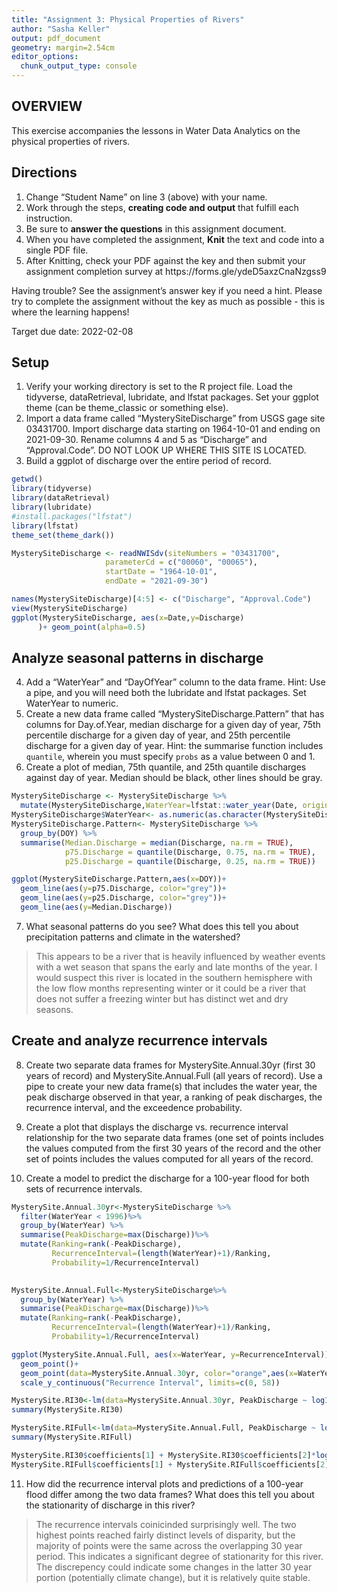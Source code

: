```yaml
---
title: "Assignment 3: Physical Properties of Rivers"
author: "Sasha Keller"
output: pdf_document
geometry: margin=2.54cm
editor_options: 
  chunk_output_type: console
---
```


## OVERVIEW

This exercise accompanies the lessons in Water Data Analytics on the physical properties of rivers. 

## Directions
1. Change "Student Name" on line 3 (above) with your name.
2. Work through the steps, **creating code and output** that fulfill each instruction.
3. Be sure to **answer the questions** in this assignment document.
4. When you have completed the assignment, **Knit** the text and code into a single PDF file.
5. After Knitting, check your PDF against the key and then submit your assignment completion survey at https://forms.gle/ydeD5axzCnaNzgss9

Having trouble? See the assignment's answer key if you need a hint. Please try to complete the assignment without the key as much as possible - this is where the learning happens!

Target due date: 2022-02-08

## Setup

1. Verify your working directory is set to the R project file. Load the tidyverse, dataRetrieval, lubridate, and lfstat packages. Set your ggplot theme (can be theme_classic or something else).
2. Import a data frame called "MysterySiteDischarge" from USGS gage site 03431700. Import discharge data starting on 1964-10-01 and ending on 2021-09-30. Rename columns 4 and 5 as "Discharge" and "Approval.Code". DO NOT LOOK UP WHERE THIS SITE IS LOCATED. 
3. Build a ggplot of discharge over the entire period of record. 

```r
getwd()
library(tidyverse)
library(dataRetrieval)
library(lubridate)
#install.packages("lfstat")
library(lfstat)
theme_set(theme_dark())
```

```r
MysterySiteDischarge <- readNWISdv(siteNumbers = "03431700",
                     parameterCd = c("00060", "00065"),
                     startDate = "1964-10-01",
                     endDate = "2021-09-30")

names(MysterySiteDischarge)[4:5] <- c("Discharge", "Approval.Code")
view(MysterySiteDischarge)
ggplot(MysterySiteDischarge, aes(x=Date,y=Discharge)
      )+ geom_point(alpha=0.5)

```

## Analyze seasonal patterns in discharge

4. Add a "WaterYear" and "DayOfYear" column to the data frame. Hint: Use a pipe, and you will need both the lubridate and lfstat packages. Set WaterYear to numeric.
5. Create a new data frame called "MysterySiteDischarge.Pattern" that has columns for Day.of.Year, median discharge for a given day of year, 75th percentile discharge for a given day of year, and 25th percentile discharge for a given day of year. Hint: the summarise function includes `quantile`, wherein you must specify `probs` as a value between 0 and 1.
6. Create a plot of median, 75th quantile, and 25th quantile discharges against day of year. Median should be black, other lines should be gray. 
```r

MysterySiteDischarge <- MysterySiteDischarge %>%
  mutate(MysterySiteDischarge,WaterYear=lfstat::water_year(Date, origin = "usgs"), DOY=yday(Date))
MysterySiteDischarge$WaterYear<- as.numeric(as.character(MysterySiteDischarge$WaterYear))
MysterySiteDischarge.Pattern<- MysterySiteDischarge %>%
  group_by(DOY) %>%
  summarise(Median.Discharge = median(Discharge, na.rm = TRUE), 
            p75.Discharge = quantile(Discharge, 0.75, na.rm = TRUE),
            p25.Discharge = quantile(Discharge, 0.25, na.rm = TRUE))

ggplot(MysterySiteDischarge.Pattern,aes(x=DOY))+
  geom_line(aes(y=p75.Discharge, color="grey"))+
  geom_line(aes(y=p25.Discharge, color="grey"))+
  geom_line(aes(y=Median.Discharge))
```

7. What seasonal patterns do you see? What does this tell you about precipitation patterns and climate in the watershed?


> This appears to be a river that is heavily influenced by weather events with a wet season that spans the early and late months of the year. I would suspect this river is located  in the southern hemisphere with the low flow months representing winter or it could be a river that does not suffer a freezing winter but has distinct wet and dry seasons.

## Create and analyze recurrence intervals

8. Create two separate data frames for MysterySite.Annual.30yr (first 30 years of record) and MysterySite.Annual.Full (all years of record). Use a pipe to create your new data frame(s) that includes the water year, the peak discharge observed in that year, a ranking of peak discharges, the recurrence interval, and the exceedence probability.

9. Create a plot that displays the discharge vs. recurrence interval relationship for the two separate data frames (one set of points includes the values computed from the first 30 years of the record and the other set of points includes the values computed for all years of the record. 

10. Create a model to predict the discharge for a 100-year flood for both sets of recurrence intervals. 

```r
MysterySite.Annual.30yr<-MysterySiteDischarge %>%
  filter(WaterYear < 1996)%>%
  group_by(WaterYear) %>%
  summarise(PeakDischarge=max(Discharge))%>%
  mutate(Ranking=rank(-PeakDischarge),
         RecurrenceInterval=(length(WaterYear)+1)/Ranking,
         Probability=1/RecurrenceInterval)
  

MysterySite.Annual.Full<-MysterySiteDischarge%>%
  group_by(WaterYear) %>%
  summarise(PeakDischarge=max(Discharge))%>%
  mutate(Ranking=rank(-PeakDischarge),
         RecurrenceInterval=(length(WaterYear)+1)/Ranking,
         Probability=1/RecurrenceInterval)

ggplot(MysterySite.Annual.Full, aes(x=WaterYear, y=RecurrenceInterval))+
  geom_point()+
  geom_point(data=MysterySite.Annual.30yr, color="orange",aes(x=WaterYear, y=RecurrenceInterval))+
  scale_y_continuous("Recurrence Interval", limits=c(0, 58))

MysterySite.RI30<-lm(data=MysterySite.Annual.30yr, PeakDischarge ~ log10(RecurrenceInterval))
summary(MysterySite.RI30)

MysterySite.RIFull<-lm(data=MysterySite.Annual.Full, PeakDischarge ~ log10(RecurrenceInterval))
summary(MysterySite.RIFull)

MysterySite.RI30$coefficients[1] + MysterySite.RI30$coefficients[2]*log10(100)
MysterySite.RIFull$coefficients[1] + MysterySite.RIFull$coefficients[2]*log10(100)
```

11. How did the recurrence interval plots and predictions of a 100-year flood differ among the two data frames? What does this tell you about the stationarity of discharge in this river?

> The recurrence intervals coinicinded surprisingly well. The two highest points reached fairly distinct levels of disparity, but the majority of points were the same across the overlapping 30 year period. This indicates a significant degree of stationarity for this river. The discrepency could indicate some changes in the latter 30 year portion (potentially climate change), but it is relatively quite stable.


